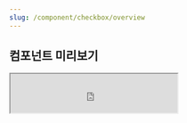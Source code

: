 ```yaml
---
slug: /component/checkbox/overview
---
```


## 컴포넌트 미리보기

<Iframe
  src="https://sprout-storybook.vercel.app/iframe.html?args=&id=components-checkbox--basic&viewMode=story"
  height="70px"
/>

![image coming soon](../../overviewImageComingSoon.png)
